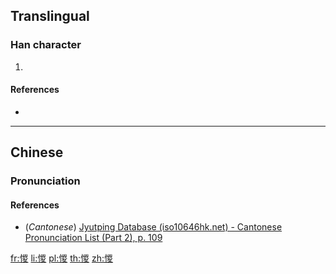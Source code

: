 ==Translingual==

===Han character===
{{Han char|rn=61|rad=心|as=09|sn=12|four=92047|canj=PUCE|ids=⿰忄㚇}}

# {{defn|Han|sort=心09}}

====References====
* {{Han ref|kx=0393.150|dkj=10879|dj=0729.120|hdz=42330.060|uh=60FE|ud=24830|bh=D948|bd=55624}}

----

==Chinese==
{{zh-forms}}

===Pronunciation===
{{zh-pron
|m=zōng
|c=zung1
|mc=
|oc=
|cat=
}}

====References====
* (''Cantonese'') [http://www.iso10646hk.net/jp/document/download.jsp Jyutping Database (iso10646hk.net) - Cantonese Pronunciation List (Part 2), p. 109]

[[fr:惾]]
[[li:惾]]
[[pl:惾]]
[[th:惾]]
[[zh:惾]]
